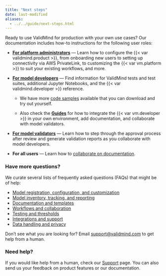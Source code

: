 ```yaml
---
title: "Next steps"
date: last-modified
aliases:
  - ../../guide/next-steps.html
---
```


Ready to use ValidMind for production with your own use cases? Our documentation includes how-to instructions for the following user roles:

- [**For platform administrators**](/guide/guides.qmd#onboarding) — Learn how to configure the {{< var validmind.product >}}, from onboarding new users to setting up connectivity via AWS PrivateLink, to customizing the {{< var vm.platform >}} to suit your existing workflows, and more. 

- [**For model developers**](/developer/get-started-developer-framework.qmd) — Find information for ValidMind tests and test suites, additional Jupyter Notebooks, and the {{< var validmind.developer >}} reference.

   - We have more [code samples](/developer/samples-jupyter-notebooks.qmd) available that you can download and try out yourself.

   - Also check the [**Guides**](/guide/guides.qmd) for how to integrate the {{< var vm.developer >}} in your own environment, add documentation, and collaborate with model validators.

- [**For model validators**](/guide/guides.qmd#model-validation) — Learn how to step through the approval process after review and generate validation reports as you collaborate with model developers.

-  **For all users** — Learn how to [collaborate on documentation](/guide/model-documentation/collaborate-with-others.qmd).


### Have more questions?

We curate several lists of frequently asked questions (FAQs) that might be of help: 

- [Model registration, configuration, and customization](/faq/faq-models.qmd)
- [Model inventory, tracking, and reporting](/faq/faq-inventory.qmd)
- [Documentation and templates](/faq/faq-documentation.qmd)
- [Workflows and collaboration](/faq/faq-workflows.qmd)
- [Testing and thresholds](/faq/faq-testing.qmd)
- [Integrations and support](/faq/faq-integrations.qmd)
- [Data handling and privacy](/faq/faq-privacy.qmd)

Don't see what you are looking for? Email [support@validmind.com](mailto:support@validmind.com) to get help from a human.

### Need help?

If you would like help from a human, check our [Support](/support/support.qmd) page. You can also send us your feedback on product features or our documentation.

